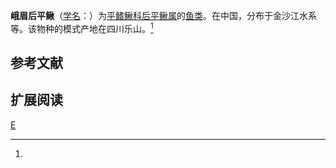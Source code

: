 {{Speciesbox 
| taxon = Metahomaloptera omeiensis
| status = NE
| status_system = IUCN3.1
| authority =  [[张孝威_(鱼类学家)|Chang]], 1944<ref name='id6552'>{{cite web| url =http://www.bioinfo.cn/db05/BjdwSpecies.php?action=view&id=6552| title =峨眉后平鳅| work =中国动物物种编目数据库| publisher =中国科学院微生物研究所| author =中国科学院动物研究所| accessdate =2009-04-11| deadurl =yes| archiveurl =https://web.archive.org/web/20160305034508/http://www.bioinfo.cn/db05/BjdwSpecies.php?action=view&id=6552| archivedate =2016-03-05}}</ref>
| synonyms =
}}

'''峨眉后平鳅'''（[[学名|学名]]：{{lang|la|''Metahomaloptera omeiensis''}}）为[[平鳍鳅科|平鳍鳅科]][[后平鳅属|后平鳅属]]的[[鱼类|鱼类]]。在中国，分布于金沙江水系等。该物种的模式产地在四川乐山。<ref name='id6552'/>

== 参考文献 ==
{{reflist}}

== 扩展阅读 ==
{{refbegin}}
{{wikispecies-inline|Metahomaloptera omeiensis|峨眉后平鳅}}
{{refend}}
{{Taxonbar|from=Q3754536}}

[[Category:后平鳅属|E]]